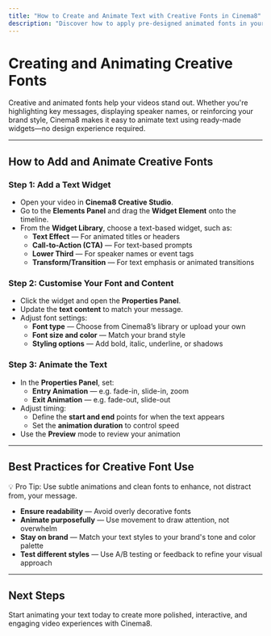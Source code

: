 ---
title: "How to Create and Animate Text with Creative Fonts in Cinema8"
description: "Discover how to apply pre-designed animated fonts in your interactive videos to engage viewers and reinforce branding. Visit Cinema8."
---


# Creating and Animating Creative Fonts

Creative and animated fonts help your videos stand out. Whether you're highlighting key messages, displaying speaker names, or reinforcing your brand style, Cinema8 makes it easy to animate text using ready-made widgets—no design experience required.

---

## How to Add and Animate Creative Fonts

<Steps>

### Step 1: Add a Text Widget

- Open your video in **Cinema8 Creative Studio**.
- Go to the **Elements Panel** and drag the **Widget Element** onto the timeline.
- From the **Widget Library**, choose a text-based widget, such as:
  - **Text Effect** — For animated titles or headers
  - **Call-to-Action (CTA)** — For text-based prompts
  - **Lower Third** — For speaker names or event tags
  - **Transform/Transition** — For text emphasis or animated transitions

### Step 2: Customise Your Font and Content

- Click the widget and open the **Properties Panel**.
- Update the **text content** to match your message.
- Adjust font settings:
  - **Font type** — Choose from Cinema8’s library or upload your own
  - **Font size and color** — Match your brand style
  - **Styling options** — Add bold, italic, underline, or shadows

### Step 3: Animate the Text

- In the **Properties Panel**, set:
  - **Entry Animation** — e.g. fade-in, slide-in, zoom
  - **Exit Animation** — e.g. fade-out, slide-out
- Adjust timing:
  - Define the **start and end** points for when the text appears
  - Set the **animation duration** to control speed
- Use the **Preview** mode to review your animation

</Steps>

---

## Best Practices for Creative Font Use

<Callout type="info">
💡 Pro Tip: Use subtle animations and clean fonts to enhance, not distract from, your message.
</Callout>

- **Ensure readability** — Avoid overly decorative fonts
- **Animate purposefully** — Use movement to draw attention, not overwhelm
- **Stay on brand** — Match your text styles to your brand's tone and color palette
- **Test different styles** — Use A/B testing or feedback to refine your visual approach

---

## Next Steps

Start animating your text today to create more polished, interactive, and engaging video experiences with Cinema8.
